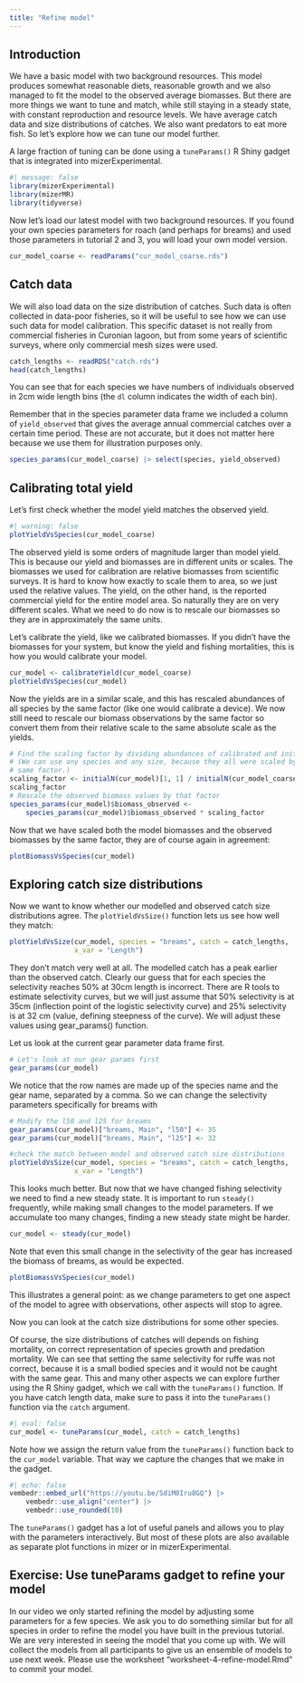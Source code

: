 ```yaml
---
title: "Refine model"
---
```


## Introduction

We have a basic model with two background resources. This model produces somewhat reasonable diets, reasonable growth and we also managed to fit the model to the observed average biomasses. But there are more things we want to tune and match, while still staying in a steady state, with constant reproduction and resource levels. We have average catch data and size distributions of catches. We also want predators to eat more fish. So let's explore how we can tune our model further.

A large fraction of tuning can be done using a `tuneParams()` R Shiny gadget that is integrated into mizerExperimental. 

```r
#| message: false
library(mizerExperimental)
library(mizerMR)
library(tidyverse)
```

Now let's load our latest model with two background resources. If you found your own species parameters for roach (and perhaps for breams) and used those parameters in tutorial 2 and 3, you will load your own model version.

```r
cur_model_coarse <- readParams("cur_model_coarse.rds")
```

## Catch data

We will also load data on the size distribution of catches. Such data is often collected in data-poor fisheries, so it will be useful to see how we can use such data for model calibration. This specific dataset is not really from commercial fisheries in Curonian lagoon, but from some years of scientific surveys, where only commercial mesh sizes were used. 

```r
catch_lengths <- readRDS("catch.rds")
head(catch_lengths)
```
You can see that for each species we have numbers of individuals observed in 2cm wide length bins (the `dl` column indicates the width of each bin).

Remember that in the species parameter data frame we included a column of `yield_observed` that gives the average annual commercial catches over a certain time period. These are not accurate, but it does not matter here because we use them for illustration purposes only.

```r
species_params(cur_model_coarse) |> select(species, yield_observed)
```

## Calibrating total yield

Let's first check whether the model yield matches the observed yield.

```r
#| warning: false
plotYieldVsSpecies(cur_model_coarse)
```

The observed yield is some orders of magnitude larger than model yield. This is because our yield and biomasses are in different units or scales. The biomasses we used for calibration are relative biomasses from scientific surveys. It is hard to know how exactly to scale them to area, so we just used the relative values. The yield, on the other hand, is the reported commercial yield for the entire model area. So naturally they are on very different scales. What we need to do now is to rescale our biomasses so they are in approximately the same units.

Let's calibrate the yield, like we calibrated biomasses. If you didn't have the biomasses for your system, but know the yield and fishing mortalities, this is how you would calibrate your model.

```r
cur_model <- calibrateYield(cur_model_coarse)
plotYieldVsSpecies(cur_model)
```

Now the yields are in a similar scale, and this has rescaled abundances of all species by the same factor (like one would calibrate a device). We now still need to rescale our biomass observations by the same factor so convert them from their relative scale to the same absolute scale as the yields.

```r
# Find the scaling factor by dividing abundances of calibrated and initial model 
# (We can use any species and any size, because they all were scaled by the 
# same factor.)
scaling_factor <- initialN(cur_model)[1, 1] / initialN(cur_model_coarse)[1, 1]
scaling_factor
# Rescale the observed biomass values by that factor
species_params(cur_model)$biomass_observed <- 
    species_params(cur_model)$biomass_observed * scaling_factor
```

Now that we have scaled both the model biomasses and the observed biomasses by the same factor, they are of course again in agreement:

```r
plotBiomassVsSpecies(cur_model)
```

## Exploring catch size distributions

Now we want to know whether our modelled and observed catch size distributions agree. The `plotYieldVsSize()` function lets us see how well they match:

```r
plotYieldVsSize(cur_model, species = "breams", catch = catch_lengths, 
                x_var = "Length")
```

They don't match very well at all. The modelled catch has a peak earlier than the observed catch. Clearly our guess that for each species the selectivity reaches 50% at 30cm length is incorrect. There are R tools to estimate selectivity curves, but we will just assume that 50% selectivity is at 35cm (inflection point of the logistic selectivity curve) and 25% selectivity is at 32 cm (value, defining steepness of the curve). We will adjust these values using gear_params() function.

Let us look at the current gear parameter data frame first.
```r
# Let's look at our gear params first 
gear_params(cur_model)
```

We notice that the row names are made up of the species name and the gear name, separated by a comma. So we can change the selectivity parameters specifically for breams with
```r
# Modify the l50 and l25 for breams
gear_params(cur_model)["breams, Main", "l50"] <- 35
gear_params(cur_model)["breams, Main", "l25"] <- 32

#check the match between model and observed catch size distributions
plotYieldVsSize(cur_model, species = "breams", catch = catch_lengths, 
                x_var = "Length")
```

This looks much better. But now that we have changed fishing selectivity we need to find a new steady state. It is important to run `steady()` frequently, while making small changes to the model parameters. If we accumulate too many changes, finding a new steady state might be harder.

```r
cur_model <- steady(cur_model)
```

Note that even this small change in the selectivity of the gear has increased the biomass of breams, as would be expected. 

```r
plotBiomassVsSpecies(cur_model)
```

This illustrates a general point: as we change parameters to get one aspect of the model to agree with observations, other aspects will stop to agree. 

Now you can look at the catch size distributions for some other species.

Of course, the size distributions of catches will depends on fishing mortality, on correct representation of species growth and predation mortality. We can see that setting the same selectivity for ruffe was not correct, because it is a small bodied species and it would not be caught with the same gear. This and many other aspects we can explore further using the R Shiny gadget, which we call with the `tuneParams()` function. If you have catch length data, make sure to pass it into the `tuneParams()` function via the `catch` argument.

```r
#| eval: false
cur_model <- tuneParams(cur_model, catch = catch_lengths)
```

Note how we assign the return value from the `tuneParams()` function back to the `cur_model` variable. That way we capture the changes that we make in the gadget.

```r
#| echo: false
vembedr::embed_url("https://youtu.be/SdiM0Iru8GQ") |>
    vembedr::use_align("center") |>
    vembedr::use_rounded(10)
```

The `tuneParams()` gadget has a lot of useful panels and allows you to play with the parameters interactively. But most of these plots are also available as separate plot functions in mizer or in mizerExperimental.

## Exercise: Use tuneParams gadget to refine your model

In our video we only started refining the model by adjusting some parameters for a few species. We ask you to do something similar but for all species in order to refine the model you have built in the previous tutorial. We are very interested in seeing the model that you come up with. We will collect the models from all participants to give us an ensemble of models to use next week. Please use the worksheet "worksheet-4-refine-model.Rmd" to commit your model.


